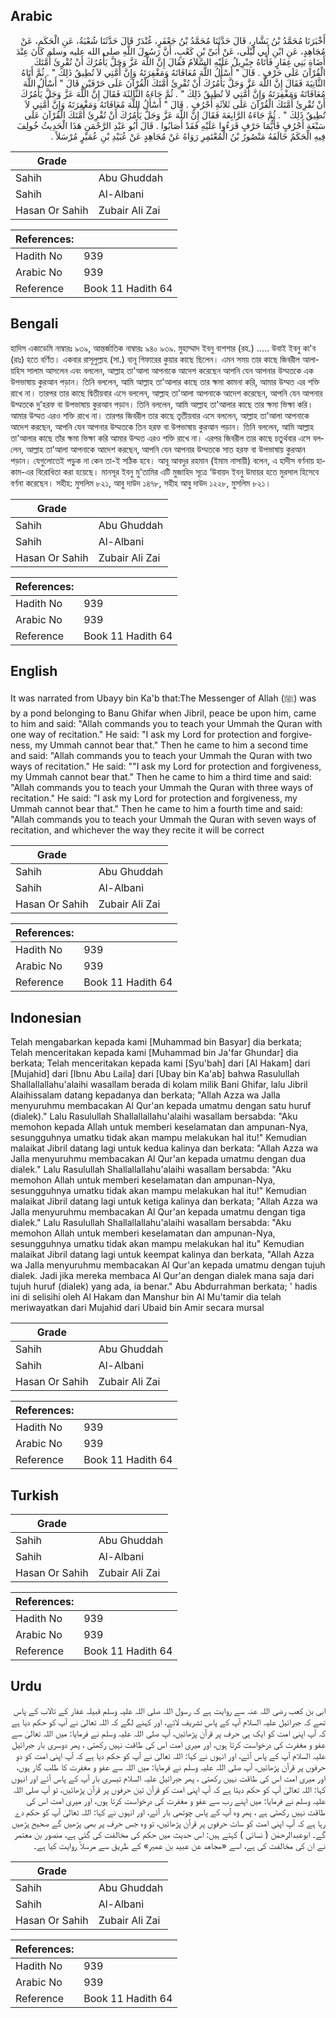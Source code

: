 ## Arabic


<div dir="rtl" lang="ar" style={{fontSize:'larger',backgroundColor:'#f8f9fa',padding:20}}>
أَخْبَرَنَا مُحَمَّدُ بْنُ بَشَّارٍ، قَالَ حَدَّثَنَا مُحَمَّدُ بْنُ جَعْفَرٍ، غُنْدَرٌ قَالَ حَدَّثَنَا شُعْبَةُ، عَنِ الْحَكَمِ، عَنْ مُجَاهِدٍ، عَنِ ابْنِ أَبِي لَيْلَى، عَنْ أُبَىِّ بْنِ كَعْبٍ، أَنَّ رَسُولَ اللَّهِ صلى الله عليه وسلم كَانَ عِنْدَ أَضَاةِ بَنِي غِفَارٍ فَأَتَاهُ جِبْرِيلُ عَلَيْهِ السَّلاَمُ فَقَالَ إِنَّ اللَّهَ عَزَّ وَجَلَّ يَأْمُرُكَ أَنْ تُقْرِئَ أُمَّتَكَ الْقُرْآنَ عَلَى حَرْفٍ ‏.‏ قَالَ ‏"‏ أَسْأَلُ اللَّهَ مُعَافَاتَهُ وَمَغْفِرَتَهُ وَإِنَّ أُمَّتِي لاَ تُطِيقُ ذَلِكَ ‏"‏ ‏.‏ ثُمَّ أَتَاهُ الثَّانِيَةَ فَقَالَ إِنَّ اللَّهَ عَزَّ وَجَلَّ يَأْمُرُكَ أَنْ تُقْرِئَ أُمَّتَكَ الْقُرْآنَ عَلَى حَرْفَيْنِ قَالَ ‏"‏ أَسْأَلُ اللَّهَ مُعَافَاتَهُ وَمَغْفِرَتَهُ وَإِنَّ أُمَّتِي لاَ تُطِيقُ ذَلِكَ ‏"‏ ‏.‏ ثُمَّ جَاءَهُ الثَّالِثَةَ فَقَالَ إِنَّ اللَّهَ عَزَّ وَجَلَّ يَأْمُرُكَ أَنْ تُقْرِئَ أُمَّتَكَ الْقُرْآنَ عَلَى ثَلاَثَةِ أَحْرُفٍ ‏.‏ قَالَ ‏"‏ أَسْأَلُ اللَّهَ مُعَافَاتَهُ وَمَغْفِرَتَهُ وَإِنَّ أُمَّتِي لاَ تُطِيقُ ذَلِكَ ‏"‏ ‏.‏ ثُمَّ جَاءَهُ الرَّابِعَةَ فَقَالَ إِنَّ اللَّهَ عَزَّ وَجَلَّ يَأْمُرُكَ أَنْ تُقْرِئَ أُمَّتَكَ الْقُرْآنَ عَلَى سَبْعَةِ أَحْرُفٍ فَأَيُّمَا حَرْفٍ قَرَءُوا عَلَيْهِ فَقَدْ أَصَابُوا ‏.‏ قَالَ أَبُو عَبْدِ الرَّحْمَنِ هَذَا الْحَدِيثُ خُولِفَ فِيهِ الْحَكَمُ خَالَفَهُ مَنْصُورُ بْنُ الْمُعْتَمِرِ رَوَاهُ عَنْ مُجَاهِدٍ عَنْ عُبَيْدِ بْنِ عُمَيْرٍ مُرْسَلاً ‏.‏
</div>
<div style={{backgroundColor:'#f8f9fa',padding:20, marginBottom: 10}}><table> <thead> <tr> <th>Grade</th> <th></th> </tr> </thead> <tbody> <tr><td>Sahih</td><td>Abu Ghuddah</td></tr><tr><td>Sahih</td><td>Al-Albani</td></tr><tr><td>Hasan Or Sahih</td><td>Zubair Ali Zai</td></tr></tbody></table><table> <thead> <tr> <th>References:</th> <th></th> </tr> </thead> <tbody><tr><td>Hadith No</td><td>939</td></tr><tr><td>Arabic No</td><td>939</td></tr><tr><td>Reference</td><td>Book 11 Hadith 64</td></tr></tbody></table></div>

## Bengali


<div dir="ltr" lang="bn" style={{fontSize:'larger',backgroundColor:'#f8f9fa',padding:20}}>
হাদিস একাডেমি নাম্বারঃ ৯৩৯, আন্তর্জাতিক নাম্বারঃ ৯৪০ ৯৩৯. মুহাম্মাদ ইবনু বাশশার (রহ.) ..... উবাই ইবনু কা'ব (রাঃ) হতে বর্ণিত। একবার রাসূলুল্লাহ (সা.) বানূ গিফারের কুয়ার কাছে ছিলেন। এমন সময় তার কাছে জিবরীল আলায়হিস সালাম আসলেন এবং বললেন, আল্লাহ তা'আলা আপনাকে আদেশ করেছেন আপনি যেন আপনার উম্মতকে এক উপভাষায় কুরআন পড়ান। তিনি বললেন, আমি আল্লাহ তা'আলার কাছে তার ক্ষমা কামনা করি, আমার উম্মত এর শক্তি রাখে না। তারপর তার কাছে দ্বিতীয়বার এসে বললেন, আল্লাহ তা'আলা আপনাকে আদেশ করেছেন, আপনি যেন আপনার উম্মতকে দু’হরফ বা উপভাষায় কুরআন পড়ান। তিনি বললেন, আমি আল্লাহ তা'আলার কাছে তার ক্ষমা ভিক্ষা করি। আমার উম্মত এরও শক্তি রাখে না। তারপর জিবরীল তার কাছে তৃতীয়বার এসে বললেন, আল্লাহ তা'আলা আপনাকে আদেশ করছেন, আপনি যেন আপনার উম্মতকে তিন হরফ বা উপভাষায় কুরআন পড়ান। তিনি বললেন, আমি আল্লাহ তা'আলার কাছে তাঁর ক্ষমা ভিক্ষা করি আমার উম্মত এরও শক্তি রাখে না। এরপর জিবরীল তার কাছে চতুর্থবার এসে বললেন, আল্লাহ তা'আলা আপনাকে আদেশ করছেন, আপনি যেন আপনার উম্মতকে সাত হরফ বা উপভাষায় কুরআন পড়ান। যেগুলোতেই পড়ুক না কেন তা-ই সঠিক হবে। আবূ আবদুর রহমান (ইমাম নাসায়ী) বলেন, এ হাদীস বর্ণনায় হাকাম-এর বিরোধিতা করা হয়েছে। মানসূর ইবনু মু'তামির এটি মুজাহিদ সূত্রে ‘উবায়দ ইবনু উমায়র হতে মুরসাল হিসেবে বর্ণনা করেছেন। সহীহ: মুসলিম ৮২১, আবু দাউদ ১৪৭৮, সহীহ আবু দাউদ ১২২৮, মুসলিম ৮২১।
</div>
<div style={{backgroundColor:'#f8f9fa',padding:20, marginBottom: 10}}><table> <thead> <tr> <th>Grade</th> <th></th> </tr> </thead> <tbody> <tr><td>Sahih</td><td>Abu Ghuddah</td></tr><tr><td>Sahih</td><td>Al-Albani</td></tr><tr><td>Hasan Or Sahih</td><td>Zubair Ali Zai</td></tr></tbody></table><table> <thead> <tr> <th>References:</th> <th></th> </tr> </thead> <tbody><tr><td>Hadith No</td><td>939</td></tr><tr><td>Arabic No</td><td>939</td></tr><tr><td>Reference</td><td>Book 11 Hadith 64</td></tr></tbody></table></div>

## English


<div dir="ltr" lang="en" style={{fontSize:'larger',backgroundColor:'#f8f9fa',padding:20}}>
It was narrated from Ubayy bin Ka'b that:The Messenger of Allah (ﷺ) was by a pond belonging to Banu Ghifar when Jibril, peace be upon him, came to him and said: "Allah commands you to teach your Ummah the Quran with one way of recitation." He said: "I ask my Lord for protection and forgiveness, my Ummah cannot bear that." Then he came to him a second time and said: "Allah commands you to teach your Ummah the Quran with two ways of recitation." He said: ""I ask my Lord for protection and forgiveness, my Ummah cannot bear that." Then he came to him a third time and said: "Allah commands you to teach your Ummah the Quran with three ways of recitation." He said: "I ask my Lord for protection and forgiveness, my Ummah cannot bear that." Then he came to him a fourth time and said: "Allah commands you to teach your Ummah the Quran with seven ways of recitation, and whichever the way they recite it will be correct
</div>
<div style={{backgroundColor:'#f8f9fa',padding:20, marginBottom: 10}}><table> <thead> <tr> <th>Grade</th> <th></th> </tr> </thead> <tbody> <tr><td>Sahih</td><td>Abu Ghuddah</td></tr><tr><td>Sahih</td><td>Al-Albani</td></tr><tr><td>Hasan Or Sahih</td><td>Zubair Ali Zai</td></tr></tbody></table><table> <thead> <tr> <th>References:</th> <th></th> </tr> </thead> <tbody><tr><td>Hadith No</td><td>939</td></tr><tr><td>Arabic No</td><td>939</td></tr><tr><td>Reference</td><td>Book 11 Hadith 64</td></tr></tbody></table></div>

## Indonesian


<div dir="ltr" lang="id" style={{fontSize:'larger',backgroundColor:'#f8f9fa',padding:20}}>
Telah mengabarkan kepada kami [Muhammad bin Basyar] dia berkata; Telah menceritakan kepada kami [Muhammad bin Ja'far Ghundar] dia berkata; Telah menceritakan kepada kami [Syu'bah] dari [Al Hakam] dari [Mujahid] dari [Ibnu Abu Laila] dari [Ubay bin Ka'ab] bahwa Rasulullah Shallallallahu'alaihi wasallam berada di kolam milik Bani Ghifar, lalu Jibril Alaihissalam datang kepadanya dan berkata; "Allah Azza wa Jalla menyuruhmu membacakan Al Qur'an kepada umatmu dengan satu huruf (dialek)." Lalu Rasulullah Shallallallahu'alaihi wasallam bersabda: "Aku memohon kepada Allah untuk memberi keselamatan dan ampunan-Nya, sesungguhnya umatku tidak akan mampu melakukan hal itu!" Kemudian malaikat Jibril datang lagi untuk kedua kalinya dan berkata: "Allah Azza wa Jalla menyuruhmu membacakan Al Qur'an kepada umatmu dengan dua dialek." Lalu Rasulullah Shallallallahu'alaihi wasallam bersabda: "Aku memohon Allah untuk memberi keselamatan dan ampunan-Nya, sesungguhnya umatku tidak akan mampu melakukan hal itu!" Kemudian malaikat Jibril datang lagi untuk ketiga kalinya dan berkata; "Allah Azza wa Jalla menyuruhmu membacakan Al Qur'an kepada umatmu dengan tiga dialek." Lalu Rasulullah Shallallallahu'alaihi wasallam bersabda: "Aku memohon Allah untuk memberi keselamatan dan ampunan-Nya, sesungguhnya umatku tidak akan mampu melakukan hal itu" Kemudian malaikat Jibril datang lagi untuk keempat kalinya dan berkata, "Allah Azza wa Jalla menyuruhmu membacakan Al Qur'an kepada umatmu dengan tujuh dialek. Jadi jika mereka membaca Al Qur'an dengan dialek mana saja dari tujuh huruf (dialek) yang ada, ia benar." Abu Abdurrahman berkata; ' hadis ini di selisihi oleh Al Hakam dan Manshur bin Al Mu'tamir dia telah meriwayatkan dari Mujahid dari Ubaid bin Amir secara mursal
</div>
<div style={{backgroundColor:'#f8f9fa',padding:20, marginBottom: 10}}><table> <thead> <tr> <th>Grade</th> <th></th> </tr> </thead> <tbody> <tr><td>Sahih</td><td>Abu Ghuddah</td></tr><tr><td>Sahih</td><td>Al-Albani</td></tr><tr><td>Hasan Or Sahih</td><td>Zubair Ali Zai</td></tr></tbody></table><table> <thead> <tr> <th>References:</th> <th></th> </tr> </thead> <tbody><tr><td>Hadith No</td><td>939</td></tr><tr><td>Arabic No</td><td>939</td></tr><tr><td>Reference</td><td>Book 11 Hadith 64</td></tr></tbody></table></div>

## Turkish


<div dir="ltr" lang="tr" style={{fontSize:'larger',backgroundColor:'#f8f9fa',padding:20}}>

</div>
<div style={{backgroundColor:'#f8f9fa',padding:20, marginBottom: 10}}><table> <thead> <tr> <th>Grade</th> <th></th> </tr> </thead> <tbody> <tr><td>Sahih</td><td>Abu Ghuddah</td></tr><tr><td>Sahih</td><td>Al-Albani</td></tr><tr><td>Hasan Or Sahih</td><td>Zubair Ali Zai</td></tr></tbody></table><table> <thead> <tr> <th>References:</th> <th></th> </tr> </thead> <tbody><tr><td>Hadith No</td><td>939</td></tr><tr><td>Arabic No</td><td>939</td></tr><tr><td>Reference</td><td>Book 11 Hadith 64</td></tr></tbody></table></div>

## Urdu


<div dir="rtl" lang="ur" style={{fontSize:'larger',backgroundColor:'#f8f9fa',padding:20}}>
ابی بن کعب رضی اللہ عنہ سے روایت ہے کہ رسول اللہ صلی اللہ علیہ وسلم قبیلہ غفار کے تالاب کے پاس تھے کہ جبرائیل علیہ السلام آپ کے پاس تشریف لائے، اور کہنے لگے کہ اللہ تعالیٰ نے آپ کو حکم دیا ہے کہ آپ اپنی امت کو ایک ہی حرف پر قرآن پڑھائیں، آپ صلی اللہ علیہ وسلم نے فرمایا: میں اللہ تعالیٰ سے عفو و مغفرت کی درخواست کرتا ہوں، اور میری امت اس کی طاقت نہیں رکھتی ، پھر دوسری بار جبرائیل علیہ السلام آپ کے پاس آئے، اور انہوں نے کہا: اللہ تعالیٰ نے آپ کو حکم دیا ہے کہ آپ اپنی امت کو دو حرفوں پر قرآن پڑھائیں، آپ صلی اللہ علیہ وسلم نے فرمایا: میں اللہ سے عفو و مغفرت کا طلب گار ہوں، اور میری امت اس کی طاقت نہیں رکھتی ، پھر جبرائیل علیہ السلام تیسری بار آپ کے پاس آئے اور انہوں کہا: اللہ تعالیٰ آپ کو حکم دیتا ہے کہ آپ اپنی امت کو قرآن تین حرفوں پر قرآن پڑھائیں، تو آپ صلی اللہ علیہ وسلم نے فرمایا: میں اپنے رب سے عفو و مغفرت کی درخواست کرتا ہوں، اور میری امت اس کی طاقت نہیں رکھتی ہے ، پھر وہ آپ کے پاس چوتھی بار آئے، اور انہوں نے کہا: اللہ تعالیٰ آپ کو حکم دے رہا ہے کہ آپ اپنی امت کو سات حرفوں پر قرآن پڑھائیں، تو وہ جس حرف پر بھی پڑھیں گے صحیح پڑھیں گے۔ ابوعبدالرحمٰن ( نسائی ) کہتے ہیں: اس حدیث میں حکم کی مخالفت کی گئی ہے، منصور بن معتمر نے ان کی مخالفت کی ہے، اسے «مجاهد عن عبيد بن عمير» کے طریق سے مرسلاً روایت کیا ہے۔
</div>
<div style={{backgroundColor:'#f8f9fa',padding:20, marginBottom: 10}}><table> <thead> <tr> <th>Grade</th> <th></th> </tr> </thead> <tbody> <tr><td>Sahih</td><td>Abu Ghuddah</td></tr><tr><td>Sahih</td><td>Al-Albani</td></tr><tr><td>Hasan Or Sahih</td><td>Zubair Ali Zai</td></tr></tbody></table><table> <thead> <tr> <th>References:</th> <th></th> </tr> </thead> <tbody><tr><td>Hadith No</td><td>939</td></tr><tr><td>Arabic No</td><td>939</td></tr><tr><td>Reference</td><td>Book 11 Hadith 64</td></tr></tbody></table></div>